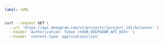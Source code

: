 ---
label: cURL
---

```bash
curl --request GET \
  --url 'https://api.deepgram.com/v1/projects/{project_id}/balances' \
  --header 'Authorization: Token <YOUR_DEEPGRAM_API_KEY>' \
  --header 'content-type: application/json'
```
